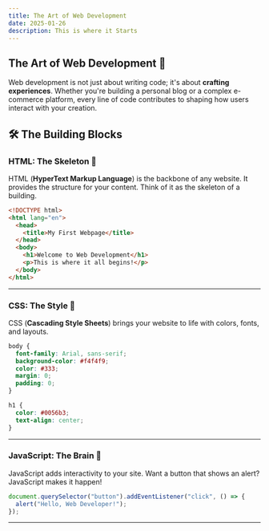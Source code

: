 ```yaml
---
title: The Art of Web Development
date: 2025-01-26
description: This is where it Starts
---
```


## The Art of Web Development 🎨

Web development is not just about writing code; it's about **crafting experiences**. Whether you're building a personal blog or a complex e-commerce platform, every line of code contributes to shaping how users interact with your creation.

## 🛠 The Building Blocks

### HTML: The Skeleton 🦴

HTML (**HyperText Markup Language**) is the backbone of any website. It provides the structure for your content. Think of it as the skeleton of a building.

```html
<!DOCTYPE html>
<html lang="en">
  <head>
    <title>My First Webpage</title>
  </head>
  <body>
    <h1>Welcome to Web Development</h1>
    <p>This is where it all begins!</p>
  </body>
</html>
```
---
### CSS: The Style 💅

CSS (**Cascading Style Sheets**) brings your website to life with colors, fonts, and layouts.

```CSS
body {
  font-family: Arial, sans-serif;
  background-color: #f4f4f9;
  color: #333;
  margin: 0;
  padding: 0;
}

h1 {
  color: #0056b3;
  text-align: center;
}
```
---
### JavaScript: The Brain 🧠

JavaScript adds interactivity to your site. Want a button that shows an alert? JavaScript makes it happen!

```JavaScript
document.querySelector("button").addEventListener("click", () => {
  alert("Hello, Web Developer!");
});
```
---

